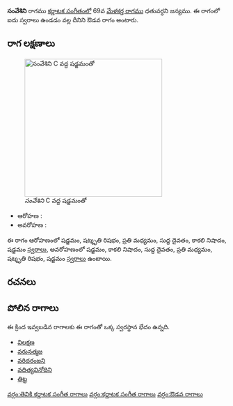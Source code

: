 {{Infobox ragam
	| name          	= సంవేశిని
	| synonym	    	= 
	| mela          	= 
	| chakra        	= 
	| janaka        	= 
	| type          	= ఔడవ
	| arohanam      	= {{svaraC|S|R3|M2|D1|N3|S'}} 
	| avarohanam    	= {{svaraC|S'|N3|D1|M2|R3|S}}
	| jeeva         	=
	| chhaya        	=
	| nyasa         	=
	| vishesha      	= 
	| equivalent  		= 
}}
{{కర్ణాటక సంగీత రాగాలు}}
'''సంవేశిని''' రాగము [[కర్ణాటక సంగీతం]]లో 69వ [[మేళకర్త రాగము]] ధతువర్ధని జన్యము.  ఈ రాగంలో ఐదు స్వరాలు ఉండడం వల్ల దీనిని ఔడవ రాగం అంటారు.


==రాగ లక్షణాలు==
[[Image:samveshini_kb2wiki.png|thumb|right|316px|''సంవేశిని'' C వద్ద షడ్జమంతో]]

* ఆరోహణ : {{svaraC|S|R3|M2|D1|N3|S'}} 
* అవరోహణ : {{svaraC|S'|N3|D1|M2|R3|S}}

ఈ రాగం ఆరోహణంలో షడ్జమం, షట్శృతి రిషభం, ప్రతి మధ్యమం, సుద్ద దైవతం, కాకలి  నిషాదం, షడ్జమం [[స్వరాలు]], అవరోహణంలో షడ్జమం, కాకలి  నిషాదం, సుద్ద దైవతం, ప్రతి మధ్యమం, షట్శృతి రిషభం, షడ్జమం [[స్వరాలు]] ఉంటాయి.

==రచనలు==



==పోలిన రాగాలు==
ఈ క్రింద ఇవ్వబడిన రాగాలకు ఈ రాగంతో ఒక్క స్వరస్థాన భేదం ఉన్నది.
* [[విలక్షణ]]
* [[ వరునత్మజ]]
* [[వరిదరంజని]]
* [[వదిత్యవినోదిని]]
* [[ తిట్ట]]



[[వర్గం:తెవికి కర్ణాటక సంగీత రాగాలు]]
[[వర్గం:కర్ణాటక సంగీత రాగాలు]]
[[వర్గం:ఔడవ రాగాలు]]